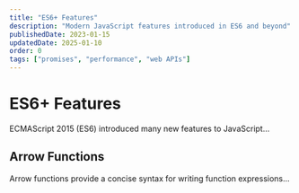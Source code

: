 ```yaml
---
title: "ES6+ Features"
description: "Modern JavaScript features introduced in ES6 and beyond"
publishedDate: 2023-01-15
updatedDate: 2025-01-10
order: 0
tags: ["promises", "performance", "web APIs"]
---
```


# ES6+ Features

ECMAScript 2015 (ES6) introduced many new features to JavaScript...

## Arrow Functions

Arrow functions provide a concise syntax for writing function expressions...

